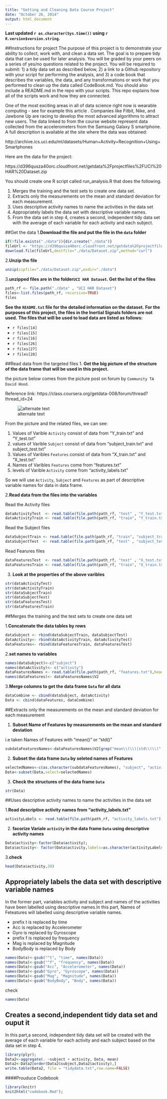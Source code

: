 ```yaml
---
title: "Getting and Cleaning Data Course Project"
date: "October 26, 2014"
output: html_document
---
```

**Last updated `r as.character(Sys.time())` using `r R.version$version.string`.**

##Instructions for project
The purpose of this project is to demonstrate your ability to collect, work with, and clean a data set. The goal is to prepare tidy data that can be used for later analysis. You will be graded by your peers on a series of yes/no questions related to the project. You will be required to submit: 1) a tidy data set as described below, 2) a link to a Github repository with your script for performing the analysis, and 3) a code book that describes the variables, the data, and any transformations or work that you performed to clean up the data called CodeBook.md. You should also include a README.md in the repo with your scripts. This repo explains how all of the scripts work and how they are connected. 

One of the most exciting areas in all of data science right now is wearable computing - see for example this article . Companies like Fitbit, Nike, and Jawbone Up are racing to develop the most advanced algorithms to attract new users. The data linked to from the course website represent data collected from the accelerometers from the Samsung Galaxy S smartphone. A full description is available at the site where the data was obtained: 

http://archive.ics.uci.edu/ml/datasets/Human+Activity+Recognition+Using+Smartphones

Here are the data for the project:

https://d396qusza40orc.cloudfront.net/getdata%2Fprojectfiles%2FUCI%20HAR%20Dataset.zip 

You should create one R script called run_analysis.R that does the following. 

1. Merges the training and the test sets to create one data set.
2. Extracts only the measurements on the mean and standard deviation for each measurement. 
3. Uses descriptive activity names to name the activities in the data set
4. Appropriately labels the data set with descriptive variable names.
5. From the data set in step 4, creates a second, independent tidy data set with the average 
   of each variable for each activity and each subject.

##Get the data
1.**Download the file and put the file  in the `data` folder**
```r
if(!file.exists("./data")){dir.create("./data")}
fileUrl <- "https://d396qusza40orc.cloudfront.net/getdata%2Fprojectfiles%2FUCI%20HAR%20Dataset.zip"
download.file(fileUrl,destfile="./data/Dataset.zip",method="curl")
```
2.**Unzip the file** 
```r

unzip(zipfile="./data/Dataset.zip",exdir="./data")
```
3.**unzipped files are in the folder`UCI HAR Dataset`. Get the list of the files**
```r
path_rf <- file.path("./data" , "UCI HAR Dataset")
files<-list.files(path_rf, recursive=TRUE)
files
```

**See the `README.txt` file for the detailed information on the dataset.**
**For the purposes of this project, the files in the Inertial Signals folders are not used.**
**The files that  will be used to load data are listed as follows:**

- `r files[14]` 
- `r files[15]`
- `r files[16]`
- `r files[26]`
- `r files[27]`
- `r files[28]` 

##Read data from  the  targeted files
1. **Get the big picture of the structure of the data frame that will be used in this project.**

the picture below comes from the picture post on forum by `Community TA  David Hood`.
   
Reference link: https://class.coursera.org/getdata-008/forum/thread?thread_id=24
   
 ![alternate text](https://coursera-forum-screenshots.s3.amazonaws.com/ab/a2776024af11e4a69d5576f8bc8459/Slide2.png)
   
From the picture and the related files, we can see:

1. Values of Varible `Activity` consist of  data from  "Y_train.txt" and  "Y_test.txt"   
2. values of Varible `Subject` consist of  data from "subject_train.txt" and  subject_test.txt" 
3. Values of Varibles `Features` consist of  data from "X_train.txt" and  "X_test.txt" 
4. Names of Varibles `Features` come from "features.txt"
5. levels of Varible `Activity` come from "activity_labels.txt"

So we will use  `Activity`, `Subject` and `Features` as part of descriptive variable names for data in data frame. 

2.**Read data from the files into the variables**

Read the Activity files
```r
dataActivityTest  <- read.table(file.path(path_rf, "test" , "Y_test.txt" ),header = FALSE)
dataActivityTrain <- read.table(file.path(path_rf, "train", "Y_train.txt"),header = FALSE)
```

Read the Subject files
```r
dataSubjectTrain <- read.table(file.path(path_rf, "train", "subject_train.txt"),header = FALSE)
dataSubjectTest  <- read.table(file.path(path_rf, "test" , "subject_test.txt"),header = FALSE)
```

Read Fearures files
```r
dataFeaturesTest  <- read.table(file.path(path_rf, "test" , "X_test.txt" ),header = FALSE)
dataFeaturesTrain <- read.table(file.path(path_rf, "train", "X_train.txt"),header = FALSE)
```

3. **Look at  the properties of the above varibles** 

```r
str(dataActivityTest)
str(dataActivityTrain)
str(dataSubjectTrain)
str(dataSubjectTest)
str(dataFeaturesTest)
str(dataFeaturesTrain)
```

##Merges the training and the test sets to create one data set

1.**Concatenate the data tables by rows** 
```r
dataSubject <- rbind(dataSubjectTrain, dataSubjectTest)
dataActivity<- rbind(dataActivityTrain, dataActivityTest)
dataFeatures<- rbind(dataFeaturesTrain, dataFeaturesTest)
```

2.**set  names to variables**
```r
names(dataSubject)<-c("subject")
names(dataActivity)<- c("activity")
dataFeaturesNames <- read.table(file.path(path_rf, "features.txt"),head=FALSE)
names(dataFeatures)<- dataFeaturesNames$V2
```

3.**Merge columns to get the data frame `Data` for all data**
```r
dataCombine <- cbind(dataSubject, dataActivity)
Data <- cbind(dataFeatures, dataCombine)
```

##Extracts only the measurements on the mean and standard deviation for each measurement

1. **Subset Name of Features by measurements on the mean and standard deviation** 

i.e taken Names of Features with "mean()" or "std()"
```r
subdataFeaturesNames<-dataFeaturesNames$V2[grep("mean\\(\\)|std\\(\\)", dataFeaturesNames$V2)]
```

2. **Subset the data frame `Data` by seleted names of Features**
```r
selectedNames<-c(as.character(subdataFeaturesNames), "subject", "activity" )
Data<-subset(Data,select=selectedNames)
```

3. **Check the structures of the data frame `Data`**
```r
str(Data)
```

##Uses descriptive activity names to name the activities in the data set

1.**Read descriptive activity names from "activity_labels.txt"**

```r
activityLabels <- read.table(file.path(path_rf, "activity_labels.txt"),header = FALSE)
```

2. **facorize Variale `activity` in  the data frame `Data` using  descriptive activity names** 
```r
Data$activity<-factor(Data$activity);
Data$activity<- factor(Data$activity,labels=as.character(activityLabels$V2))
```

3.**check**
```r
head(Data$activity,30)
```

## Appropriately labels the data set with descriptive variable names
In the former part, variables activity and subject and names of the activities have been labelled 
using descriptive names.In this part, Names of Feteatures will labelled using descriptive variable
names.

- prefix t  is replaced by  time
- Acc is replaced by Accelerometer
- Gyro is replaced by Gyroscope
- prefix f is replaced by frequency
- Mag is replaced by Magnitude
- BodyBody is replaced by Body

```r
names(Data)<-gsub("^t", "time", names(Data))
names(Data)<-gsub("^f", "frequency", names(Data))
names(Data)<-gsub("Acc", "Accelerometer", names(Data))
names(Data)<-gsub("Gyro", "Gyroscope", names(Data))
names(Data)<-gsub("Mag", "Magnitude", names(Data))
names(Data)<-gsub("BodyBody", "Body", names(Data))
```

check
```r
names(Data)
```

## Creates a second,independent tidy data set and ouput it
In this part,a second, independent tidy data set will be created with the average 
of each variable for each activity and each subject  based on the data set in step 4. 

```r
library(plyr);
Data2<-aggregate(. ~subject + activity, Data, mean)
Data2<-Data2[order(Data2$subject,Data2$activity),]
write.table(Data2, file = "tidydata.txt",row.name=FALSE)
```

####Prouduce Codebook
```r
library(knitr)
knit2html("codebook.Rmd");
```

